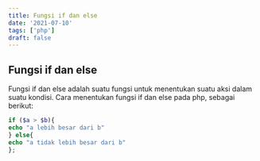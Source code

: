```yaml
---
title: Fungsi if dan else
date: '2021-07-10'
tags: ['php']
draft: false
---
```


## Fungsi if dan else

Fungsi if dan else adalah suatu fungsi untuk menentukan suatu aksi dalam suatu kondisi. Cara menentukan fungsi if dan else pada php, sebagai berikut:

```php
if ($a > $b){
echo "a lebih besar dari b"
} else{
echo "a tidak lebih besar dari b"
};
```
